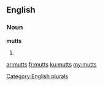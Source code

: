 ==English==

===Noun===
'''mutts'''

# {{plural of|[[mutt]]}}

[[Category:English plurals]]

[[ar:mutts]]
[[fr:mutts]]
[[ku:mutts]]
[[my:mutts]]